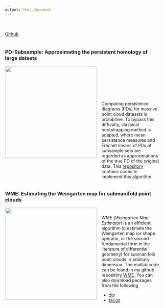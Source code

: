 ```yaml
---
output: html_document
---
```


<br><br>[Github](https://github.com/YueqiCao)<br><br>

### **PD-Subsample**: Approximating the persistent homology of large datsets

<div style="display: flex; align-items: flex-start; margin-bottom: 20px;">
  <img src="images/PDS.png" style="width: 300px; margin-right: 15px;">
  <div style="padding-top: 100px;">
  <p>Computing persistence diagrams (PDs) for massive point cloud datasets is prohibitive. To bypass this difficulty, classical bootstrapping method is adapted, where mean persistence measures and Fréchet means of PDs of subsample sets are regarded as approximations of the true PD of the original data. This [repository](https://github.com/YueqiCao/PD-subsample) contains codes to implement this algorithm.</p>
</div>
</div>


### **WME**: Estimating the Weingarten map for submanifold point clouds  

<div style="display: flex; align-items: flex-start; margin-bottom: 20px;">
  <img src="images/idea.png" style="width: 300px; margin-right: 15px;">
  <div style="padding-top: 10px;">
<p>WME (*Weingarten Map Estimator*) is an efficient algorithm to estimate the Weingarten map (or shape operator, or the second fundamental form in the literature of differential geometry) for submanifold point clouds in arbitrary dimension. The matlab code can be found in my github repository [WME](https://github.com/YueqiCao/WME.git). You can also download packages from the following

- [zip](https://github.com/YueqiCao/WME/archive/v1.1.zip)
- [tar.gz](https://github.com/YueqiCao/WME/archive/v1.1.tar.gz)
</p>
</div>
</div>



